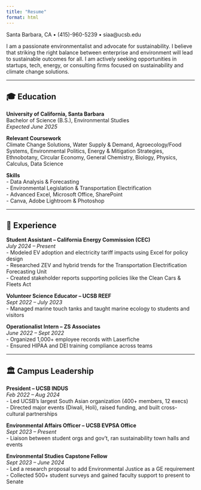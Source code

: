 ```yaml
---
title: "Resume"
format: html
---
```


Santa Barbara, CA • (415)-960-5239 • siaa@ucsb.edu

I am a passionate environmentalist and advocate for sustainability. I believe that striking the right balance between enterprise and environment will lead to sustainable outcomes for all. I am actively seeking opportunities in startups, tech, energy, or consulting firms focused on sustainability and climate change solutions.

---

## 🎓 Education

**University of California, Santa Barbara**  
Bachelor of Science (B.S.), Environmental Studies  
*Expected June 2025*

**Relevant Coursework**  
Climate Change Solutions, Water Supply & Demand, Agroecology/Food Systems, Environmental Politics, Energy & Mitigation Strategies, Ethnobotany, Circular Economy, General Chemistry, Biology, Physics, Calculus, Data Science

**Skills**  
- Data Analysis & Forecasting  
- Environmental Legislation & Transportation Electrification  
- Advanced Excel, Microsoft Office, SharePoint  
- Canva, Adobe Lightroom & Photoshop

---

## 💼 Experience

**Student Assistant – California Energy Commission (CEC)**  
*July 2024 – Present*  
- Modeled EV adoption and electricity tariff impacts using Excel for policy design  
- Researched ZEV and hybrid trends for the Transportation Electrification Forecasting Unit  
- Created stakeholder reports supporting policies like the Clean Cars & Fleets Act

**Volunteer Science Educator – UCSB REEF**  
*Sept 2022 – July 2023*  
- Managed marine touch tanks and taught marine ecology to students and visitors

**Operationalist Intern – ZS Associates**  
*June 2022 – Sept 2022*  
- Organized 1,000+ employee records with Laserfiche  
- Ensured HIPAA and DEI training compliance across teams

---

## 🏛 Campus Leadership

**President – UCSB INDUS**  
*Feb 2022 – Aug 2024*  
- Led UCSB’s largest South Asian organization (400+ members, 12 execs)  
- Directed major events (Diwali, Holi), raised funding, and built cross-cultural partnerships

**Environmental Affairs Officer – UCSB EVPSA Office**  
*Sept 2023 – Present*  
- Liaison between student orgs and gov’t, ran sustainability town halls and events

**Environmental Studies Capstone Fellow**  
*Sept 2023 – June 2024*  
- Led a research proposal to add Environmental Justice as a GE requirement  
- Collected 500+ student surveys and gained faculty support to present to Senate

